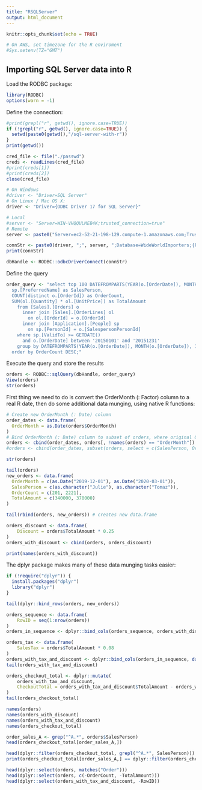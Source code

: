 ```yaml
---
title: "RSQLServer"
output: html_document
---
```


```r
knitr::opts_chunk$set(echo = TRUE)

# On AWS, set timezone for the R enviroment
#Sys.setenv(TZ="GMT")
```

## Importing SQL Server data into R

Load the RODBC package:
```r
library(RODBC)
options(warn = -1)
```

Define the connection:
```r
#print(grepl("r", getwd(), ignore.case=TRUE))
if (!grepl("r", getwd(), ignore.case=TRUE)) {
  setwd(paste0(getwd(),"/sql-server-with-r"))
}
print(getwd())

cred_file <- file("./passwd")
creds <- readLines(cred_file)
#print(creds[1])
#print(creds[2])
close(cred_file)

# On Windows
#driver <- "Driver=SQL Server"
# On Linux / Mac OS X:
driver <- "Driver={ODBC Driver 17 for SQL Server}"

# Local
#server <- "Server=WIN-VHQQULMEB4K;trusted_connection=true"
# Remote
server <- paste0("Server=ec2-52-21-198-129.compute-1.amazonaws.com;Trusted_Connection=no;UID=", creds[1], ";PWD=", creds[2])

connStr <- paste0(driver, ";", server, ";Database=WideWorldImporters;{Persist Security Info=True};")
print(connStr)

dbHandle <- RODBC::odbcDriverConnect(connStr)
```

Define the query
```r
order_query <- "select top 100 DATEFROMPARTS(YEAR(o.[OrderDate]), MONTH(o.[OrderDate]), 1) As OrderMonth,
  sp.[PreferredName] as SalesPerson,
  COUNT(distinct o.[OrderId]) as OrderCount,
  SUM(ol.[Quantity] * ol.[UnitPrice]) as TotalAmount
	from [Sales].[Orders] o
	  inner join [Sales].[OrderLines] ol
	    on ol.[OrderId] = o.[OrderId]
	  inner join [Application].[People] sp
	    on sp.[PersonId] = o.[SalespersonPersonId]
	where sp.[ValidTo] >= GETDATE()
	  and o.[OrderDate] between '20150101' and '20151231'
	group by DATEFROMPARTS(YEAR(o.[OrderDate]), MONTH(o.[OrderDate]), 1), sp.[PreferredName]
  order by OrderCount DESC;"
```

Execute the query and store the results
```r
orders <- RODBC::sqlQuery(dbHandle, order_query)
View(orders)
str(orders)
```

First thing we need to do is convert the OrderMonth (: Factor) column to a real R date, then do some additional data munging, using native R functions:
```r
# Create new OrderMonth (: Date) column
order_dates <- data.frame(
  OrderMonth = as.Date(orders$OrderMonth)
)
# Bind OrderMonth (: Date) column to subset of orders, where original OrderMonth column has been removed
orders <- cbind(order_dates, orders[, !names(orders) == "OrderMonth"]) 
#orders <- cbind(order_dates, subset(orders, select = c(SalesPerson, OrderCount, TotalAmount)))

str(orders)

tail(orders)
new_orders <- data.frame(
  OrderMonth = c(as.Date("2019-12-01"), as.Date("2020-03-01")),
  SalesPerson = c(as.character("Julie"), as.character("Tomaz")),
  OrderCount = c(201, 2221),
  TotalAmount = c(340000, 370000)
)

tail(rbind(orders, new_orders)) # creates new data.frame

orders_discount <- data.frame(
    Discount = orders$TotalAmount * 0.25
)
orders_with_discount <- cbind(orders, orders_discount)

print(names(orders_with_discount))
```

The dplyr package makes many of these data munging tasks easier:
```r
if (!require("dplyr")) {
  install.packages("dplyr")
  library("dplyr")
}

tail(dplyr::bind_rows(orders, new_orders))

orders_sequence <- data.frame(
    RowID = seq(1:nrow(orders))
)
orders_in_sequence <- dplyr::bind_cols(orders_sequence, orders_with_discount)

orders_tax <- data.frame(
    SalesTax = orders$TotalAmount * 0.08
)
orders_with_tax_and_discount <- dplyr::bind_cols(orders_in_sequence, data.frame(orders_tax))
tail(orders_with_tax_and_discount)

orders_checkout_total <- dplyr::mutate(
    orders_with_tax_and_discount, 
    CheckoutTotal = orders_with_tax_and_discount$TotalAmount - orders_with_tax_and_discount$Discount + orders_with_tax_and_discount$SalesTax
)
tail(orders_checkout_total)
```

```r
names(orders)
names(orders_with_discount)
names(orders_with_tax_and_discount)
names(orders_checkout_total)
```
```r
order_sales_A <- grep("^A.*", orders$SalesPerson)
head(orders_checkout_total[order_sales_A,])
```

```r
head(dplyr::filter(orders_checkout_total, grepl("^A.*", SalesPerson)))
print(orders_checkout_total[order_sales_A,] == dplyr::filter(orders_checkout_total, grepl("^A.*", SalesPerson)))
```

```r
head(dplyr::select(orders, matches("Order")))
head(dplyr::select(orders, c(-OrderCount, -TotalAmount)))
head(dplyr::select(orders_with_tax_and_discount, -RowID))
```
